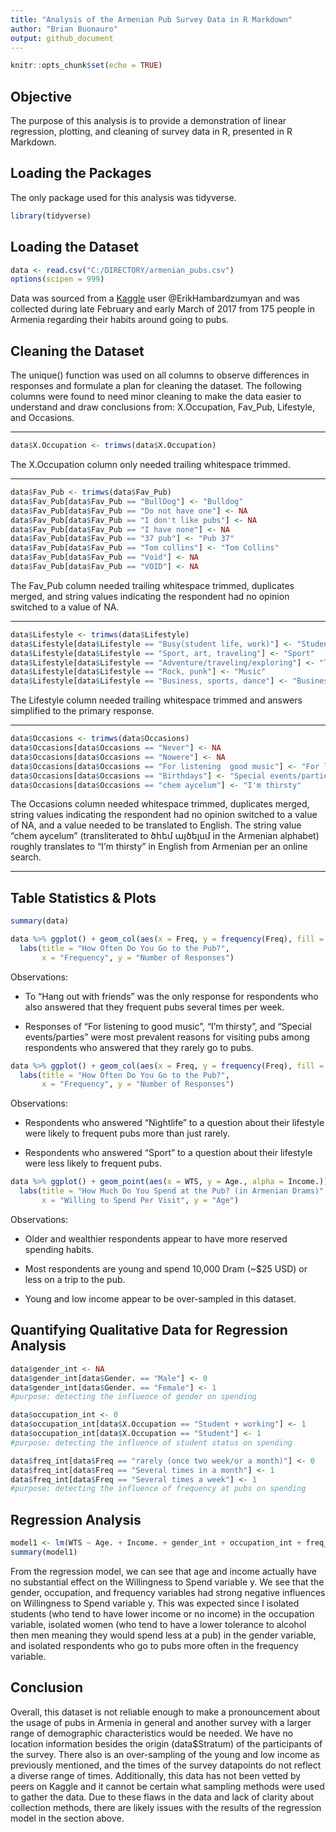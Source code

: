 ---
title: "Analysis of the Armenian Pub Survey Data in R Markdown"
author: "Brian Buonauro"
output: github_document
---

```{r setup, include=FALSE}
knitr::opts_chunk$set(echo = TRUE)
```

## Objective

The purpose of this analysis is to provide a demonstration of linear regression, plotting, and cleaning of survey data in R, presented in R Markdown.

## Loading the Packages

The only package used for this analysis was tidyverse.

```{r packages}
library(tidyverse)
```

## Loading the Dataset

```{r dataset, include=FALSE}
data <- read.csv("C:/DIRECTORY/armenian_pubs.csv")
options(scipen = 999)
```

Data was sourced from a [Kaggle](https://www.kaggle.com/datasets/erikhambardzumyan/pubs) user @ErikHambardzumyan and was collected during late February and early March of 2017 from 175 people in Armenia regarding their habits around going to pubs.

## Cleaning the Dataset

The unique() function was used on all columns to observe differences in responses and formulate a plan for cleaning the dataset. The following columns were found to need minor cleaning to make the data easier to understand and draw conclusions from: X.Occupation, Fav_Pub, Lifestyle, and Occasions.

------------------------------------------------------------------------

```{r cleaning_1}
data$X.Occupation <- trimws(data$X.Occupation)
```

The X.Occupation column only needed trailing whitespace trimmed.

------------------------------------------------------------------------

```{r cleaning_2}
data$Fav_Pub <- trimws(data$Fav_Pub)
data$Fav_Pub[data$Fav_Pub == "BullDog"] <- "Bulldog"
data$Fav_Pub[data$Fav_Pub == "Do not have one"] <- NA
data$Fav_Pub[data$Fav_Pub == "I don't like pubs"] <- NA
data$Fav_Pub[data$Fav_Pub == "I have none"] <- NA
data$Fav_Pub[data$Fav_Pub == "37 pub"] <- "Pub 37"
data$Fav_Pub[data$Fav_Pub == "Tom collins"] <- "Tom Collins"
data$Fav_Pub[data$Fav_Pub == "Void"] <- NA
data$Fav_Pub[data$Fav_Pub == "VOID"] <- NA
```

The Fav_Pub column needed trailing whitespace trimmed, duplicates merged, and string values indicating the respondent had no opinion switched to a value of NA.

------------------------------------------------------------------------

```{r cleaning_3}
data$Lifestyle <- trimws(data$Lifestyle)
data$Lifestyle[data$Lifestyle == "Busy(student life, work)"] <- "Student"
data$Lifestyle[data$Lifestyle == "Sport, art, traveling"] <- "Sport"
data$Lifestyle[data$Lifestyle == "Adventure/traveling/exploring"] <- "Travel"
data$Lifestyle[data$Lifestyle == "Rock, punk"] <- "Music"
data$Lifestyle[data$Lifestyle == "Business, sports, dance"] <- "Business"
```

The Lifestyle column needed trailing whitespace trimmed and answers simplified to the primary response.

------------------------------------------------------------------------

```{r}
data$Occasions <- trimws(data$Occasions)
data$Occasions[data$Occasions == "Never"] <- NA
data$Occasions[data$Occasions == "Nowere"] <- NA
data$Occasions[data$Occasions == "For listening  good music"] <- "For listening to good music"
data$Occasions[data$Occasions == "Birthdays"] <- "Special events/parties"
data$Occasions[data$Occasions == "chem aycelum"] <- "I'm thirsty"
```

The Occasions column needed whitespace trimmed, duplicates merged, string values indicating the respondent had no opinion switched to a value of NA, and a value needed to be translated to English. The string value "chem aycelum" (transliterated to ծհեմ այծելuմ in the Armenian alphabet) roughly translates to "I'm thirsty" in English from Armenian per an online search.

------------------------------------------------------------------------

## Table Statistics & Plots

```{r summary}
summary(data)
```

```{r plots_1}
data %>% ggplot() + geom_col(aes(x = Freq, y = frequency(Freq), fill = Occasions)) +
  labs(title = "How Often Do You Go to the Pub?", 
       x = "Frequency", y = "Number of Responses")
```

Observations:

-   To "Hang out with friends" was the only response for respondents who also answered that they frequent pubs several times per week.

-   Responses of "For listening to good music", "I'm thirsty", and "Special events/parties" were most prevalent reasons for visiting pubs among respondents who answered that they rarely go to pubs.

```{r plots_2}
data %>% ggplot() + geom_col(aes(x = Freq, y = frequency(Freq), fill = Lifestyle)) +
  labs(title = "How Often Do You Go to the Pub?", 
       x = "Frequency", y = "Number of Responses")
```

Observations:

-   Respondents who answered "Nightlife" to a question about their lifestyle were likely to frequent pubs more than just rarely.

-   Respondents who answered "Sport" to a question about their lifestyle were less likely to frequent pubs.

```{r plots_3}
data %>% ggplot() + geom_point(aes(x = WTS, y = Age., alpha = Income.)) +
  labs(title = "How Much Do You Spend at the Pub? (in Armenian Drams)", 
       x = "Willing to Spend Per Visit", y = "Age")
```

Observations:

-   Older and wealthier respondents appear to have more reserved spending habits.

-   Most respondents are young and spend 10,000 Dram (\~\$25 USD) or less on a trip to the pub.

-   Young and low income appear to be over-sampled in this dataset.

## Quantifying Qualitative Data for Regression Analysis

```{r modifying_data}
data$gender_int <- NA
data$gender_int[data$Gender. == "Male"] <- 0
data$gender_int[data$Gender. == "Female"] <- 1
#purpose: detecting the influence of gender on spending

data$occupation_int <- 0
data$occupation_int[data$X.Occupation == "Student + working"] <- 1
data$occupation_int[data$X.Occupation == "Student"] <- 1 
#purpose: detecting the influence of student status on spending

data$freq_int[data$Freq == "rarely (once two week/or a month)"] <- 0
data$freq_int[data$Freq == "Several times in a month"] <- 1
data$freq_int[data$Freq == "Several times a week"] <- 1
#purpose: detecting the influence of frequency at pubs on spending
```

## Regression Analysis

```{r regression}
model1 <- lm(WTS ~ Age. + Income. + gender_int + occupation_int + freq_int, data = data)
summary(model1)
```

From the regression model, we can see that age and income actually have no substantial effect on the Willingness to Spend variable y. We see that the gender, occupation, and frequency variables had strong negative influences on Willingness to Spend variable y. This was expected since I isolated students (who tend to have lower income or no income) in the occupation variable, isolated women (who tend to have a lower tolerance to alcohol then men meaning they would spend less at a pub) in the gender variable, and isolated respondents who go to pubs more often in the frequency variable.

## Conclusion

Overall, this dataset is not reliable enough to make a pronouncement about the usage of pubs in Armenia in general and another survey with a larger range of demographic characteristics would be needed. We have no location information besides the origin (data\$Stratum) of the participants of the survey. There also is an over-sampling of the young and low income as previously mentioned, and the times of the survey datapoints do not reflect a diverse range of times. Additionally, this data has not been vetted by peers on Kaggle and it cannot be certain what sampling methods were used to gather the data. Due to these flaws in the data and lack of clarity about collection methods, there are likely issues with the results of the regression model in the section above.
